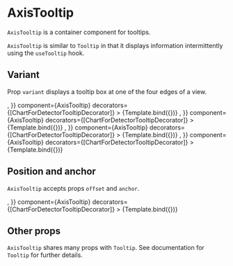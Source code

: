 
# AxisTooltip

<Meta title="Core/Components/Tooltips/AxisTooltip" />

`AxisTooltip` is a container component for tooltips.

<ArgsTable of={AxisTooltip} />

`AxisTooltip` is similar to `Tooltip` in that it displays information intermittently
using the `useTooltip` hook.

## Variant

Prop `variant` displays a tooltip box at one of the four edges of a view.

<Canvas>
    <Story
        name="top"
        args={{
            variant: 'top',
            size: [20, 20],
            padding: [0, 0, 0, 0],
            children: <Surface style={{ fill: '#aabbee' }} />,
        }}
        component={AxisTooltip}
        decorators={[ChartForDetectorTooltipDecorator]}
    >
        {Template.bind({})}
    </Story>
    <Story
        name="right"
        args={{
            variant: 'right',
            size: [20, 20],
            padding: [0, 0, 0, 0],
            children: <Surface style={{ fill: '#aabbee' }} />,
        }}
        component={AxisTooltip}
        decorators={[ChartForDetectorTooltipDecorator]}
    >
        {Template.bind({})}
    </Story>
    <Story
        name="bottom"
        args={{
            variant: 'bottom',
            size: [20, 20],
            padding: [0, 0, 0, 0],
            children: <Surface style={{ fill: '#aabbee' }} />,
        }}
        component={AxisTooltip}
        decorators={[ChartForDetectorTooltipDecorator]}
    >
        {Template.bind({})}
    </Story>
    <Story
        name="left"
        args={{
            variant: 'left',
            size: [20, 20],
            padding: [0, 0, 0, 0],
            children: <Surface style={{ fill: '#aabbee' }} />,
        }}
        component={AxisTooltip}
        decorators={[ChartForDetectorTooltipDecorator]}
    >
        {Template.bind({})}
    </Story>
</Canvas>

## Position and anchor

`AxisTooltip` accepts props `offset` and `anchor`.

<Canvas>
    <Story
        name="custom placement"
        args={{
            variant: 'top',
            offset: [0, 0],
            anchor: [0.5, 0.5],
            size: [20, 20],
            padding: [0, 0, 0, 0],
            children: <Surface style={{ fill: '#aabbee' }} />,
        }}
        component={AxisTooltip}
        decorators={[ChartForDetectorTooltipDecorator]}
    >
        {Template.bind({})}
    </Story>
</Canvas>

## Other props

`AxisTooltip` shares many props with `Tooltip`. See documentation for `Tooltip` for further details.
